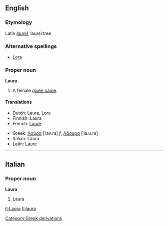 {{see|laura}}
{{wikipedia}}
==English==

===Etymology===
Latin ''[[laurel]]'', laurel tree

===Alternative spellings===
*[[Lora]]

===Proper noun===
'''Laura'''
# A female [[given name]].

====Translations====
{{top}}
*Dutch: Laura, [[Lore]]
*Finnish: Laura
*French: [[Laure]]
{{mid}}
*Greek: [[Λαύρα]] [ˈlav.ra] ''f'', [[Λάουρα]] [ˈla.u.ra]
*Italian: Laura
*Latin: [[Laure]]
{{bottom}}

----

==Italian==
===Proper noun===
'''Laura'''
#Laura

[[Category:Greek derivations]]

[[it:Laura]]
[[fi:laura]]